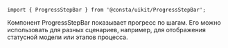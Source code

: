 
```tsx
import { ProgressStepBar } from '@consta/uikit/ProgressStepBar';
```

Компонент ProgressStepBar показывает прогресс по шагам.
Его можно использовать для разных сценариев, например, для отображения статусной модели или этапов процесса.

<ProgressStepBarExampleActive />
